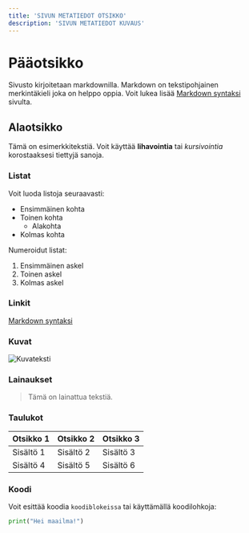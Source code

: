 ```yaml
---
title: 'SIVUN METATIEDOT OTSIKKO'
description: 'SIVUN METATIEDOT KUVAUS'
---
```



# Pääotsikko

Sivusto kirjoitetaan markdownilla. Markdown on tekstipohjainen merkintäkieli joka on helppo oppia. Voit lukea lisää [Markdown syntaksi](https://www.markdownguide.org/cheat-sheet/) sivulta.

## Alaotsikko

Tämä on esimerkkitekstiä. Voit käyttää **lihavointia** tai *kursivointia* korostaaksesi tiettyjä sanoja.

### Listat

Voit luoda listoja seuraavasti:

- Ensimmäinen kohta
- Toinen kohta
  - Alakohta
- Kolmas kohta

Numeroidut listat:

1. Ensimmäinen askel
2. Toinen askel
3. Kolmas askel

### Linkit

[Markdown syntaksi](https://www.markdownguide.org/cheat-sheet/)

### Kuvat

![Kuvateksti](/favicon.svg)

### Lainaukset

> Tämä on lainattua tekstiä.

### Taulukot

| Otsikko 1 | Otsikko 2 | Otsikko 3 |
|-----------|-----------|-----------|
| Sisältö 1 | Sisältö 2 | Sisältö 3 |
| Sisältö 4 | Sisältö 5 | Sisältö 6 |


### Koodi

Voit esittää koodia `koodiblokeissa` tai käyttämällä koodilohkoja:

```python
print("Hei maailma!")
